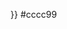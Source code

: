 <noinclude>
{{colorsample|{{ {{PAGENAME}} }}}}
</noinclude><nowiki>#</nowiki>cccc99<noinclude>[[Category:化学元素模板|{{PAGENAME}}]]












</noinclude>